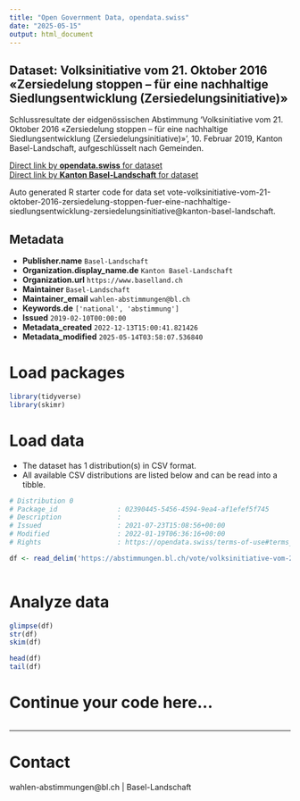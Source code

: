 ```yaml
---
title: "Open Government Data, opendata.swiss"
date: "2025-05-15"
output: html_document
---
```


## Dataset: Volksinitiative vom 21. Oktober 2016 «Zersiedelung stoppen – für eine nachhaltige Siedlungsentwicklung (Zersiedelungsinitiative)»

Schlussresultate der eidgenössischen Abstimmung 'Volksinitiative vom 21. Oktober 2016 «Zersiedelung stoppen – für eine nachhaltige Siedlungsentwicklung (Zersiedelungsinitiative)» ', 10. Februar 2019, Kanton Basel-Landschaft, aufgeschlüsselt nach Gemeinden.

[Direct link by **opendata.swiss** for dataset](https://opendata.swiss/de/dataset/volksinitiative-vom-21-oktober-2016-zersiedelung-stoppen-fur-eine-nachhaltige-siedlungsentwickl)<br>
[Direct link by **Kanton Basel-Landschaft** for dataset](https://abstimmungen.bl.ch/vote/volksinitiative-vom-21-oktober-2016-zersiedelung-stoppen-fuer-eine-nachhaltige-siedlungsentwicklung-zersiedelungsinitiative/data)

Auto generated R starter code for data set vote-volksinitiative-vom-21-oktober-2016-zersiedelung-stoppen-fuer-eine-nachhaltige-siedlungsentwicklung-zersiedelungsinitiative@kanton-basel-landschaft.

## Metadata

- **Publisher.name** `Basel-Landschaft`
- **Organization.display_name.de** `Kanton Basel-Landschaft`
- **Organization.url** `https://www.baselland.ch`
- **Maintainer** `Basel-Landschaft`
- **Maintainer_email** `wahlen-abstimmungen@bl.ch`
- **Keywords.de** `['national', 'abstimmung']`
- **Issued** `2019-02-10T00:00:00`
- **Metadata_created** `2022-12-13T15:00:41.821426`
- **Metadata_modified** `2025-05-14T03:58:07.536840`


# Load packages

```r

library(tidyverse)
library(skimr)

```

# Load data

-   The dataset has 1 distribution(s) in CSV format.
-   All available CSV distributions are listed below and can be read into a tibble.

```r

# Distribution 0
# Package_id               : 02390445-5456-4594-9ea4-af1efef5f745
# Description              : 
# Issued                   : 2021-07-23T15:08:56+00:00
# Modified                 : 2022-01-19T06:36:16+00:00
# Rights                   : https://opendata.swiss/terms-of-use#terms_by

df <- read_delim('https://abstimmungen.bl.ch/vote/volksinitiative-vom-21-oktober-2016-zersiedelung-stoppen-fuer-eine-nachhaltige-siedlungsentwicklung-zersiedelungsinitiative/data-csv')



```

# Analyze data

```r

glimpse(df)
str(df)
skim(df)

head(df)
tail(df)

```

# Continue your code here...

```r

```

------------------------------------------------------------------------

# Contact

wahlen-abstimmungen@bl.ch | Basel-Landschaft
